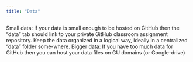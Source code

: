```yaml
---
title: "Data"
---
```


Small data: If your data is small enough to be hosted on GitHub then the “data” tab should link to your private GitHub classroom assignment repository. Keep the data organized in a logical way, ideally in a centralized “data” folder some-where.
Bigger data: If you have too much data for GitHub then you can host your data files on GU domains (or Google-drive)